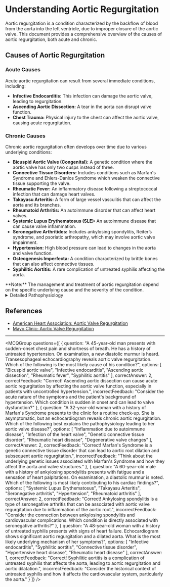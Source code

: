 
# Understanding Aortic Regurgitation

Aortic regurgitation is a condition characterized by the backflow of blood from the aorta into the left ventricle, due to improper closure of the aortic valve. This document provides a comprehensive overview of the causes of aortic regurgitation, both acute and chronic.

## Causes of Aortic Regurgitation

### Acute Causes

Acute aortic regurgitation can result from several immediate conditions, including:

- **Infective Endocarditis:** This infection can damage the aortic valve, leading to regurgitation.
- **Ascending Aortic Dissection:** A tear in the aorta can disrupt valve function.
- **Chest Trauma:** Physical injury to the chest can affect the aortic valve, causing acute regurgitation.

### Chronic Causes

Chronic aortic regurgitation often develops over time due to various underlying conditions:

- **Bicuspid Aortic Valve (Congenital):** A genetic condition where the aortic valve has only two cusps instead of three.
- **Connective Tissue Disorders:** Includes conditions such as Marfan's Syndrome and Ehlers-Danlos Syndrome which weaken the connective tissue supporting the valve.
- **Rheumatic Fever:** An inflammatory disease following a streptococcal infection that can damage heart valves.
- **Takayasu Arteritis:** A form of large vessel vasculitis that can affect the aorta and its branches.
- **Rheumatoid Arthritis:** An autoimmune disorder that can affect heart valves.
- **Systemic Lupus Erythematosus (SLE):** An autoimmune disease that can cause valve inflammation.
- **Seronegative Arthritides:** Includes ankylosing spondylitis, Reiter’s syndrome, and psoriatic arthropathy, which may involve aortic valve impairment.
- **Hypertension:** High blood pressure can lead to changes in the aorta and valve function.
- **Osteogenesis Imperfecta:** A condition characterized by brittle bones that can also affect connective tissues.
- **Syphilitic Aortitis:** A rare complication of untreated syphilis affecting the aorta.

<Callout emoji="⚠️">
**Note:** The management and treatment of aortic regurgitation depend on the specific underlying cause and the severity of the condition.
</Callout>

<details>
<summary>Detailed Pathophysiology</summary>

Aortic regurgitation occurs when the aortic valve does not close tightly, allowing some of the blood that was pumped out of the left ventricle to leak back into it. This regurgitation increases the volume of blood the heart must pump, leading to hypertrophy and eventual heart failure if untreated.

</details>

## References

- [American Heart Association: Aortic Valve Regurgitation](https://www.heart.org/en/health-topics/aortic-valve-regurgitation)
- [Mayo Clinic: Aortic Valve Regurgitation](https://www.mayoclinic.org/diseases-conditions/aortic-valve-regurgitation/symptoms-causes/syc-20350130)

---

<MCQGroup questions={[
  {
    question: "A 45-year-old man presents with sudden-onset chest pain and shortness of breath. He has a history of untreated hypertension. On examination, a new diastolic murmur is heard. Transesophageal echocardiography reveals aortic valve regurgitation. Which of the following is the most likely cause of his condition?",
    options: [
      "Bicuspid aortic valve",
      "Infective endocarditis",
      "Ascending aortic dissection",
      "Rheumatic fever",
      "Syphilitic aortitis"
    ],
    correctAnswer: 2,
    correctFeedback: "Correct! Ascending aortic dissection can cause acute aortic regurgitation by affecting the aortic valve function, especially in patients with uncontrolled hypertension.",
    incorrectFeedback: "Consider the acute nature of the symptoms and the patient's background of hypertension. Which condition is sudden in onset and can lead to valve dysfunction?"
  },
  {
    question: "A 32-year-old woman with a history of Marfan's Syndrome presents to the clinic for a routine check-up. She is asymptomatic, but an echocardiogram reveals chronic aortic regurgitation. Which of the following best explains the pathophysiology leading to her aortic valve disease?",
    options: [
      "Inflammation due to autoimmune disease",
      "Infection of the heart valve",
      "Genetic connective tissue disorder",
      "Rheumatic heart disease",
      "Degenerative valve changes"
    ],
    correctAnswer: 2,
    correctFeedback: "Correct! Marfan's Syndrome is a genetic connective tissue disorder that can lead to aortic root dilation and subsequent aortic regurgitation.",
    incorrectFeedback: "Think about the underlying genetic issues associated with Marfan's Syndrome and how they affect the aorta and valve structures."
  },
  {
    question: "A 60-year-old male with a history of ankylosing spondylitis presents with fatigue and a sensation of heart palpitations. On examination, a diastolic murmur is noted. Which of the following is most likely contributing to his cardiac findings?",
    options: [
      "Systemic Lupus Erythematosus",
      "Takayasu Arteritis",
      "Seronegative arthritis",
      "Hypertension",
      "Rheumatoid arthritis"
    ],
    correctAnswer: 2,
    correctFeedback: "Correct! Ankylosing spondylitis is a type of seronegative arthritis that can be associated with aortic valve regurgitation due to inflammation of the aortic root.",
    incorrectFeedback: "Consider the connection between ankylosing spondylitis and cardiovascular complications. Which condition is directly associated with seronegative arthritis?"
  },
  {
    question: "A 48-year-old woman with a history of untreated syphilis presents with signs of heart failure. Echocardiogram shows significant aortic regurgitation and a dilated aorta. What is the most likely underlying mechanism of her symptoms?",
    options: [
      "Infective endocarditis",
      "Syphilitic aortitis",
      "Connective tissue disorder",
      "Hypertensive heart disease",
      "Rheumatic heart disease"
    ],
    correctAnswer: 1,
    correctFeedback: "Correct! Syphilitic aortitis is a complication of untreated syphilis that affects the aorta, leading to aortic regurgitation and aortic dilatation.",
    incorrectFeedback: "Consider the historical context of untreated syphilis and how it affects the cardiovascular system, particularly the aorta."
  }
]} />